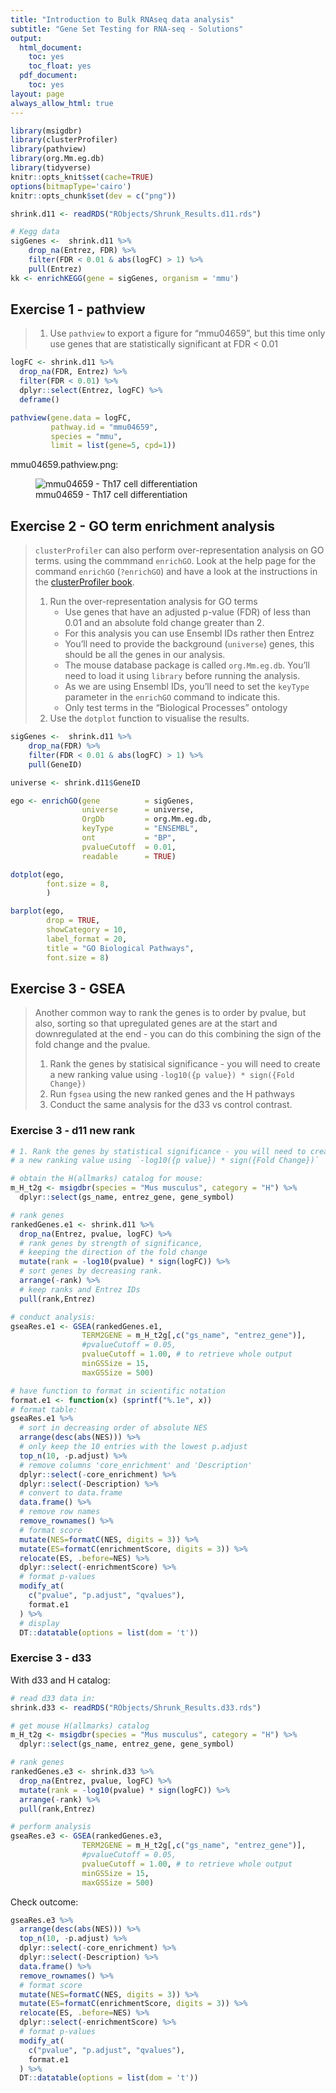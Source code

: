 ```yaml
---
title: "Introduction to Bulk RNAseq data analysis"
subtitle: "Gene Set Testing for RNA-seq - Solutions"
output:
  html_document:
    toc: yes
    toc_float: yes
  pdf_document:
    toc: yes  
layout: page
always_allow_html: true
---
```


```r
library(msigdbr)
library(clusterProfiler)
library(pathview)
library(org.Mm.eg.db)
library(tidyverse)
knitr::opts_knit$set(cache=TRUE)
options(bitmapType='cairo')
knitr::opts_chunk$set(dev = c("png"))
```

```r
shrink.d11 <- readRDS("RObjects/Shrunk_Results.d11.rds")

# Kegg data
sigGenes <-  shrink.d11 %>% 
    drop_na(Entrez, FDR) %>% 
    filter(FDR < 0.01 & abs(logFC) > 1) %>% 
    pull(Entrez)
kk <- enrichKEGG(gene = sigGenes, organism = 'mmu')
```

## Exercise 1 - pathview

> 1. Use `pathview` to export a figure for "mmu04659", but this time only
> use genes that are statistically significant at FDR < 0.01

```r
logFC <- shrink.d11 %>% 
  drop_na(FDR, Entrez) %>% 
  filter(FDR < 0.01) %>% 
  dplyr::select(Entrez, logFC) %>% 
  deframe()

pathview(gene.data = logFC, 
         pathway.id = "mmu04659", 
         species = "mmu", 
         limit = list(gene=5, cpd=1))
```

mmu04659.pathview.png:

![mmu04659 - Th17 cell differentiation](images/mmu04659_pathview.png)

## Exercise 2 - GO term enrichment analysis

> `clusterProfiler` can also perform over-representation analysis on GO terms.
> using the commmand `enrichGO`. Look at the help page for the command 
> `enrichGO` (`?enrichGO`) and have a look at the instructions in the 
> [clusterProfiler book](http://yulab-smu.top/clusterProfiler-book/chapter5.html#go-over-representation-test).
>
> 1. Run the over-representation analysis for GO terms 
>     - Use genes that have an adjusted p-value (FDR) of less than 0.01 and
> an absolute fold change greater than 2.    
>     - For this analysis you can use Ensembl IDs rather then Entrez
>     - You'll need to provide the background (`universe`) genes, this should be
> all the genes in our analysis.
>     - The mouse database package is called `org.Mm.eg.db`. You'll need to load
>  it using `library` before running the analysis.    
>     - As we are using Ensembl IDs, you'll need to set the `keyType` 
> parameter in the `enrichGO` command to indicate this.
>     - Only test terms in the "Biological Processes" ontology 
> 2. Use the `dotplot` function to visualise the results.

```r

sigGenes <-  shrink.d11 %>% 
    drop_na(FDR) %>% 
    filter(FDR < 0.01 & abs(logFC) > 1) %>% 
    pull(GeneID)

universe <- shrink.d11$GeneID

ego <- enrichGO(gene          = sigGenes, 
                universe      = universe,
                OrgDb         = org.Mm.eg.db,
                keyType       = "ENSEMBL",
                ont           = "BP",
                pvalueCutoff  = 0.01,
                readable      = TRUE)

dotplot(ego,
        font.size = 8,
        )
```

```r
barplot(ego, 
        drop = TRUE, 
        showCategory = 10,
        label_format = 20,
        title = "GO Biological Pathways",
        font.size = 8)
```


## Exercise 3 - GSEA

> Another common way to rank the genes is to order by pvalue, but also, sorting
> so that upregulated genes are at the start and downregulated at the end - 
> you can do this combining the sign of the fold change and the pvalue. 
> 
> 1. Rank the genes by statisical significance - you will need to create
> a new ranking value using `-log10({p value}) * sign({Fold Change})`  
> 2. Run `fgsea` using the new ranked genes and the H pathways  
> 3. Conduct the same analysis for the d33 vs control contrast.

### Exercise 3 - d11 new rank

```r
# 1. Rank the genes by statistical significance - you will need to create
# a new ranking value using `-log10({p value}) * sign({Fold Change})`  

# obtain the H(allmarks) catalog for mouse:
m_H_t2g <- msigdbr(species = "Mus musculus", category = "H") %>% 
  dplyr::select(gs_name, entrez_gene, gene_symbol)

# rank genes
rankedGenes.e1 <- shrink.d11 %>%
  drop_na(Entrez, pvalue, logFC) %>%
  # rank genes by strength of significance,
  # keeping the direction of the fold change 
  mutate(rank = -log10(pvalue) * sign(logFC)) %>%
  # sort genes by decreasing rank.
  arrange(-rank) %>%
  # keep ranks and Entrez IDs
  pull(rank,Entrez)

# conduct analysis:
gseaRes.e1 <- GSEA(rankedGenes.e1,
                TERM2GENE = m_H_t2g[,c("gs_name", "entrez_gene")],
                #pvalueCutoff = 0.05,
                pvalueCutoff = 1.00, # to retrieve whole output
                minGSSize = 15,
                maxGSSize = 500)
```

```r
# have function to format in scientific notation
format.e1 <- function(x) (sprintf("%.1e", x))
# format table:
gseaRes.e1 %>%
  # sort in decreasing order of absolute NES
  arrange(desc(abs(NES))) %>%
  # only keep the 10 entries with the lowest p.adjust
  top_n(10, -p.adjust) %>%
  # remove columns 'core_enrichment' and 'Description'
  dplyr::select(-core_enrichment) %>%
  dplyr::select(-Description) %>%
  # convert to data.frame
  data.frame() %>%
  # remove row names
  remove_rownames() %>%
  # format score
  mutate(NES=formatC(NES, digits = 3)) %>%
  mutate(ES=formatC(enrichmentScore, digits = 3)) %>%
  relocate(ES, .before=NES) %>%
  dplyr::select(-enrichmentScore) %>%
  # format p-values
  modify_at(
    c("pvalue", "p.adjust", "qvalues"),
    format.e1
  ) %>%
  # display
  DT::datatable(options = list(dom = 't'))
```

### Exercise 3 - d33

With d33 and H catalog:

```r

# read d33 data in:
shrink.d33 <- readRDS("RObjects/Shrunk_Results.d33.rds")

# get mouse H(allmarks) catalog
m_H_t2g <- msigdbr(species = "Mus musculus", category = "H") %>% 
  dplyr::select(gs_name, entrez_gene, gene_symbol)

# rank genes
rankedGenes.e3 <- shrink.d33 %>%
  drop_na(Entrez, pvalue, logFC) %>%
  mutate(rank = -log10(pvalue) * sign(logFC)) %>%
  arrange(-rank) %>%
  pull(rank,Entrez)

# perform analysis
gseaRes.e3 <- GSEA(rankedGenes.e3,
                TERM2GENE = m_H_t2g[,c("gs_name", "entrez_gene")],
                #pvalueCutoff = 0.05,
                pvalueCutoff = 1.00, # to retrieve whole output
                minGSSize = 15,
                maxGSSize = 500)
```

Check outcome:

```r
gseaRes.e3 %>%
  arrange(desc(abs(NES))) %>%
  top_n(10, -p.adjust) %>%
  dplyr::select(-core_enrichment) %>%
  dplyr::select(-Description) %>%
  data.frame() %>%
  remove_rownames() %>%
  # format score
  mutate(NES=formatC(NES, digits = 3)) %>%
  mutate(ES=formatC(enrichmentScore, digits = 3)) %>%
  relocate(ES, .before=NES) %>%
  dplyr::select(-enrichmentScore) %>%
  # format p-values
  modify_at(
    c("pvalue", "p.adjust", "qvalues"),
    format.e1
  ) %>%
  DT::datatable(options = list(dom = 't'))
```
